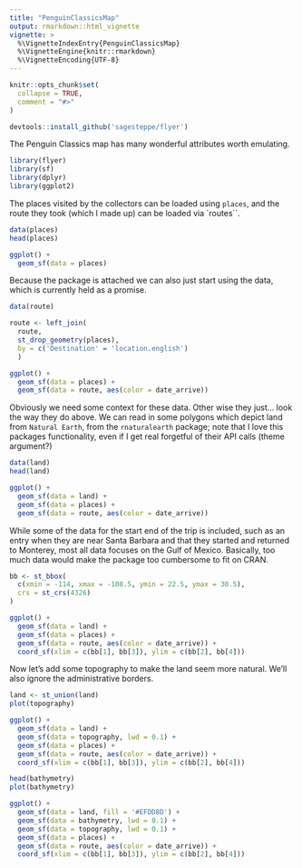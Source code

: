 ```yaml
---
title: "PenguinClassicsMap"
output: rmarkdown::html_vignette
vignette: >
  %\VignetteIndexEntry{PenguinClassicsMap}
  %\VignetteEngine{knitr::rmarkdown}
  %\VignetteEncoding{UTF-8}
---
```


```r
knitr::opts_chunk$set(
  collapse = TRUE,
  comment = "#>"
)
```


```r
devtools::install_github('sagesteppe/flyer')
```

The Penguin Classics map has many wonderful attributes worth emulating. 

```r
library(flyer)
library(sf)
library(dplyr)
library(ggplot2)
```

The places visited by the collectors can be loaded using `places`, and the route they took (which I made up) can be loaded via `routes``. 

```r
data(places)
head(places)

ggplot() + 
  geom_sf(data = places)
```

Because the package is attached we can also just start using the data, which is currently held as a promise. 

```r

data(route)

route <- left_join(
  route,
  st_drop_geometry(places),
  by = c('Destination' = 'location.english')
  )

ggplot() + 
  geom_sf(data = places) + 
  geom_sf(data = route, aes(color = date_arrive)) 

```

Obviously we need some context for these data. 
Other wise they just... look the way they do above. 
We can read in some polygons which depict land from `Natural Earth`, from the `rnaturalearth` package; note that I love this packages functionality, even if I get real forgetful of their API calls (theme argument?)

```r
data(land)
head(land)

ggplot() + 
  geom_sf(data = land) + 
  geom_sf(data = places) + 
  geom_sf(data = route, aes(color = date_arrive)) 

```

While some of the data for the start end of the trip is included, such as an entry when they are near Santa Barbara and that they started and returned to Monterey, most all data focuses on the Gulf of Mexico. 
Basically, too much data would make the package too cumbersome to fit on CRAN. 


```r

bb <- st_bbox(
  c(xmin = -114, xmax = -108.5, ymin = 22.5, ymax = 30.5),
  crs = st_crs(4326)
)

ggplot() + 
  geom_sf(data = land) + 
  geom_sf(data = places) + 
  geom_sf(data = route, aes(color = date_arrive)) +
  coord_sf(xlim = c(bb[1], bb[3]), ylim = c(bb[2], bb[4]))


```


Now let's add some topography to make the land seem more natural. 
We'll also ignore the administrative borders. 

```r

land <- st_union(land)
plot(topography)

ggplot() + 
  geom_sf(data = land) + 
  geom_sf(data = topography, lwd = 0.1) + 
  geom_sf(data = places) + 
  geom_sf(data = route, aes(color = date_arrive)) +
  coord_sf(xlim = c(bb[1], bb[3]), ylim = c(bb[2], bb[4]))

```


```r
head(bathymetry)
plot(bathymetry)

ggplot() + 
  geom_sf(data = land, fill = '#EFDD8D') + 
  geom_sf(data = bathymetry, lwd = 0.1) + 
  geom_sf(data = topography, lwd = 0.1) + 
  geom_sf(data = places) +  
  geom_sf(data = route, aes(color = date_arrive)) +
  coord_sf(xlim = c(bb[1], bb[3]), ylim = c(bb[2], bb[4]))

```
